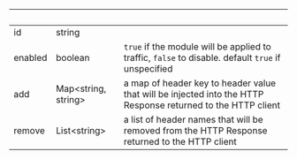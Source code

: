 | &nbsp;  | &nbsp;                    | &nbsp;                                                                                                       |
| ------- | ------------------------- | ------------------------------------------------------------------------------------------------------------ |
| id      | string                    |                                                                                                              |
| enabled | boolean                   | `true` if the module will be applied to traffic, `false` to disable. default `true` if unspecified           |
| add     | Map&lt;string, string&gt; | a map of header key to header value that will be injected into the HTTP Response returned to the HTTP client |
| remove  | List&lt;string&gt;        | a list of header names that will be removed from the HTTP Response returned to the HTTP client               |
